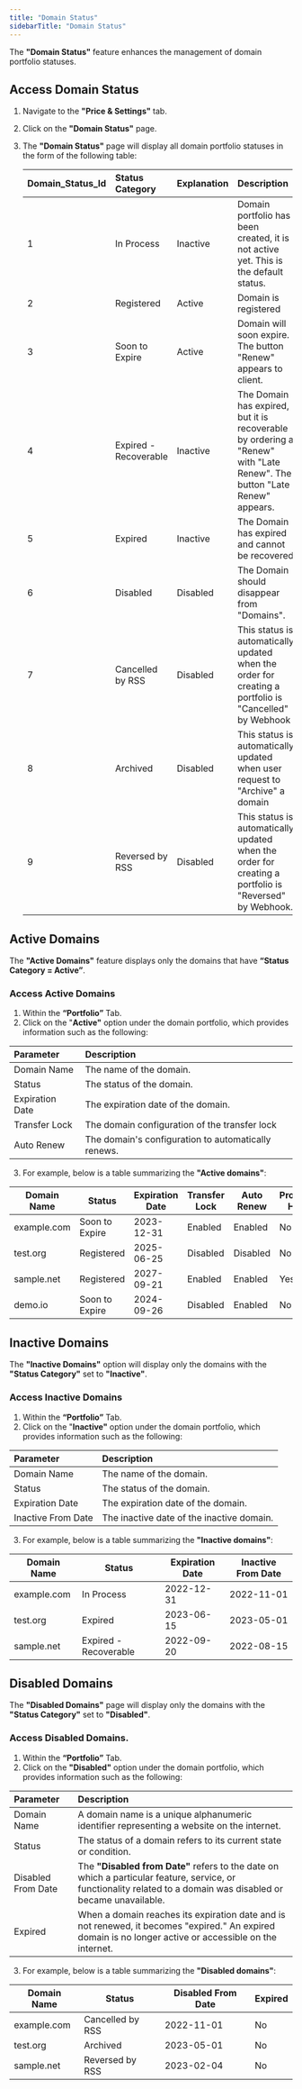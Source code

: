 ```yaml
---
title: "Domain Status"
sidebarTitle: "Domain Status"
---
```


The **"Domain Status"** feature enhances the management of domain portfolio statuses.

## Access Domain Status

1. Navigate to the **"Price & Settings"** tab.
2. Click on the **"Domain Status"** page.
3. The **"Domain Status"** page will display all domain portfolio statuses in the form of the following table:

   | Domain_Status_Id | Status Category       | Explanation | Description                                                                                                             |
   | :--------------- | :-------------------- | :---------- | :---------------------------------------------------------------------------------------------------------------------- |
   | 1                | In Process            | Inactive    | Domain portfolio has been created, it is not active yet. This is the default status.                                    |
   | 2                | Registered            | Active      | Domain is registered                                                                                                    |
   | 3                | Soon to Expire        | Active      | Domain will soon expire. The button "Renew" appears to client.                                                          |
   | 4                | Expired - Recoverable | Inactive    | The Domain has expired, but it is recoverable by ordering a "Renew" with "Late Renew". The button "Late Renew" appears. |
   | 5                | Expired               | Inactive    | The Domain has expired and cannot be recovered                                                                          |
   | 6                | Disabled              | Disabled    | The Domain should disappear from "Domains".                                                                             |
   | 7                | Cancelled by RSS      | Disabled    | This status is automatically updated when the order for creating a portfolio is "Cancelled" by Webhook                  |
   | 8                | Archived              | Disabled    | This status is automatically updated when user request to "Archive" a domain                                            |
   | 9                | Reversed by RSS       | Disabled    | This status is automatically updated when the order for creating a portfolio is "Reversed" by Webhook.                  |

## Active Domains

The **"Active Domains"** feature displays only the domains that have **“Status Category = Active”**.

### Access Active Domains

1. Within the **“Portfolio”** Tab. 
2. Click on the "**Active"** option under the domain portfolio, which provides information such as the following:

| Parameter       | Description                                         |
| :-------------- | :-------------------------------------------------- |
| Domain Name     | The name of the domain.                             |
| Status          | The status of the domain.                           |
| Expiration Date | The expiration date of the domain.                  |
| Transfer Lock   | The domain configuration of the transfer lock       |
| Auto Renew      | The domain's configuration to automatically renews. |

3. For example, below is a table summarizing the **"Active domains"**:

| Domain Name | Status         | Expiration Date | Transfer Lock | Auto Renew | Provider Hold | Client Hold |
| ----------- | -------------- | --------------- | ------------- | ---------- | ------------- | ----------- |
| example.com | Soon to Expire | 2023-12-31      | Enabled       | Enabled    | No            | No          |
| test.org    | Registered     | 2025-06-25      | Disabled      | Disabled   | No            | Yes         |
| sample.net  | Registered     | 2027-09-21      | Enabled       | Enabled    | Yes           | No          |
| demo.io     | Soon to Expire | 2024-09-26      | Disabled      | Enabled    | No            | No          |

## Inactive Domains

The **"Inactive Domains"** option will display only the domains with the **"Status Category"** set to **"Inactive"**.

### Access Inactive Domains

1. Within the **“Portfolio”** Tab. 
2. Click on the "**Inactive"** option under the domain portfolio, which provides information such as the following:

| Parameter          | Description                               |
| :----------------- | :---------------------------------------- |
| Domain Name        | The name of the domain.                   |
| Status             | The status of the domain.                 |
| Expiration Date    | The expiration date of the domain.        |
| Inactive From Date | The inactive date of the inactive domain. |

3. For example, below is a table summarizing the **"Inactive domains"**:

| Domain Name | Status                | Expiration Date | Inactive From Date |
| ----------- | --------------------- | --------------- | ------------------ |
| example.com | In Process            | 2022-12-31      | 2022-11-01         |
| test.org    | Expired               | 2023-06-15      | 2023-05-01         |
| sample.net  | Expired - Recoverable | 2022-09-20      | 2022-08-15         |

## Disabled Domains

The **"Disabled Domains"** page will display only the domains with the **"Status Category"** set to **"Disabled"**.

### Access Disabled Domains.

1. Within the **“Portfolio”** Tab. 
2. Click on the **"Disabled"** option under the domain portfolio, which provides information such as the following: 

| Parameter          | Description                                                                                                                                                      |
| :----------------- | :--------------------------------------------------------------------------------------------------------------------------------------------------------------- |
| Domain Name        | A domain name is a unique alphanumeric identifier representing a website on the internet.                                                                        |
| Status             | The status of a domain refers to its current state or condition.                                                                                                 |
| Disabled From Date | The **"Disabled from Date"** refers to the date on which a particular feature, service, or functionality related to a domain was disabled or became unavailable. |
| Expired            | When a domain reaches its expiration date and is not renewed, it becomes "expired." An expired domain is no longer active or accessible on the internet.         |

3. For example, below is a table summarizing the **"Disabled domains"**:

| Domain Name | Status           | Disabled From Date | Expired |
| ----------- | ---------------- | ------------------ | ------- |
| example.com | Cancelled by RSS | 2022-11-01         | No      |
| test.org    | Archived         | 2023-05-01         | No      |
| sample.net  | Reversed by RSS  | 2023-02-04         | No      |